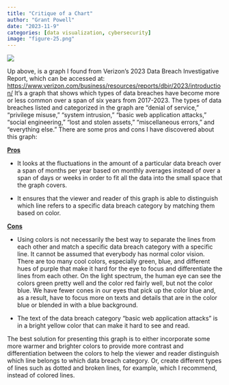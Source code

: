 ```yaml
---
title: "Critique of a Chart"
author: "Grant Powell"
date: "2023-11-9"
categories: [data visualization, cybersecurity]
image: "figure-25.png"
---
```


![](figure-25.png)

Up above, is a graph I found from Verizon's 2023 Data Breach Investigative Report, which can be accessed at: <https://www.verizon.com/business/resources/reports/dbir/2023/introduction/>
It's a graph that shows which types of data breaches have become more or less common over a span of six years from 2017-2023. The types of data breaches listed and categorized in the graph are "denial of service," "privilege misuse," "system intrusion," "basic web application attacks," "social engineering," "lost and stolen assets," "miscellaneous errors," and "everything else." There are some pros and cons I have discovered about this graph:

[**Pros**]{.underline}

-   It looks at the fluctuations in the amount of a particular data breach over a span of months per year based on monthly averages instead of over a span of days or weeks in order to fit all the data into the small space that the graph covers.

-   It ensures that the viewer and reader of this graph is able to distinguish which line refers to a specific data breach category by matching them based on color.

[**Cons**]{.underline}

-   Using colors is not necessarily the best way to separate the lines from each other and match a specific data breach category with a specific line. It cannot be assumed that everybody has normal color vision. There are too many cool colors, especially green, blue, and different hues of purple that make it hard for the eye to focus and differentiate the lines from each other. On the light spectrum, the human eye can see the colors green pretty well and the color red fairly well, but not the color blue. We have fewer cones in our eyes that pick up the color blue and, as a result, have to focus more on texts and details that are in the color blue or blended in with a blue background.

-   The text of the data breach category "basic web application attacks" is in a bright yellow color that can make it hard to see and read.

The best solution for presenting this graph is to either incorporate some more warmer and brighter colors to provide more contrast and differentiation between the colors to help the viewer and reader distinguish which line belongs to which data breach category. Or, create different types of lines such as dotted and broken lines, for example, which I recommend, instead of colored lines.

